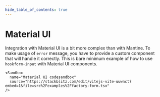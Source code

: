 ```yaml
---
hide_table_of_contents: true
---
```



# Material UI

Integration with Material UI is a bit more complex than with Mantine. To make usage of `error` message, you have to provide a custom component that will handle it correctly. This is bare minimum example of how to use `hookform-input` with Material UI components.

```tsx
<Sandbox
  name="Material UI codesandbox"
  source="https://stackblitz.com/edit/vitejs-vite-uuwnct?embed=1&file=src%2Fexamples%2Ffactory-form.tsx"
/>
```
